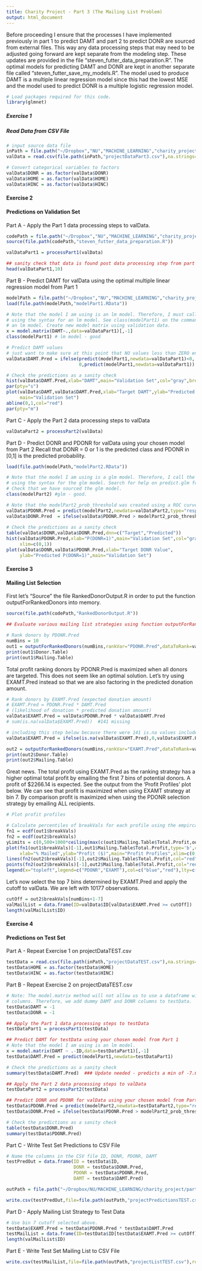 ```yaml
---
title: Charity Project - Part 3 (The Mailing List Problem)
output: html_document
---
```


Before proceeding I ensure that the processes I have implemented previously in part 1 to predict DAMT and part 2 to predict DONR are sourced from external files. This way any data processing steps that may need to be adjusted going forward are kept separate from the modeling step. These updates are provided in the file "steven_futter_data_preparation.R". The optimal models for predicting DAMT and DONR are kept in another separate file called "steven_futter_save_my_models.R". The model used to produce DAMT is a multiple linear regression model since this had the lowest MSE and the model used to predict DONR is a multiple logistic regression model.

```r
# Load packages required for this code.
library(glmnet)
```

#####  Exercise 1
##### Read Data from CSV File

```r
# input source data file
inPath = file.path("~/Dropbox","NU","MACHINE_LEARNING","charity_project","part3")
valData = read.csv(file.path(inPath,"projectDataPart3.csv"),na.strings=c("NA"," "))

# Convert categorical variables to factors
valData$DONR = as.factor(valData$DONR)
valData$HOME = as.factor(valData$HOME)
valData$HINC = as.factor(valData$HINC)
```

#### Exercise 2
#### Predictions on Validation Set

Part A - Apply the Part 1 data processing steps to valData.
```r
codePath = file.path("~/Dropbox","NU","MACHINE_LEARNING","charity_project","part3")
source(file.path(codePath,"steven_futter_data_preparation.R"))

valDataPart1 = processPart1(valData)

## sanity check that data is found post data processing step from part 1
head(valDataPart1,10)
```

Part B - Predict DAMT for valData using the optimal multiple linear regression model from Part 1
```r
modelPath = file.path("~/Dropbox","NU","MACHINE_LEARNING","charity_project","part3")
load(file.path(modelPath,"modelPart1.RData"))

# Note that the model I am using is an lm model. Therefore, I must call the predict function
# using the syntax for an lm model. See class(modelPart1) on the command line to ensure that we have 
# an lm model. Create new model matrix using validation data. 
x = model.matrix(DAMT~.,data=valDataPart1)[,-1]
class(modelPart1) # lm model - good

# Predict DAMT values
# just want to make sure at this point that NO values less than ZERO enter the model:
valData$DAMT.Pred = ifelse(predict(modelPart1,newdata=valDataPart1)<0,
                           0,predict(modelPart1,newdata=valDataPart1))

# Check the predictions as a sanity check
hist(valData$DAMT.Pred,xlab="DAMT",main="Validation Set",col="gray",breaks=50)
par(pty="s")
plot(valData$DAMT,valData$DAMT.Pred,xlab="Target DAMT",ylab="Predicted DAMT",
     main="Validation Set")
abline(0,1,col="red")
par(pty="m")
```


Part C - Apply the Part 2 data processing steps to valData
```r
valDataPart2 = processPart2(valData)
```

Part D - Predict DONR and PDONR for valData using your chosen model from Part 2
Recall that DONR = 0 or 1 is the predicted class and PDONR in [0,1] is the predicted probability.

```r
load(file.path(modelPath,"modelPart2.RData"))

# Note that the model I am using is a glm model. Therefore, I call the predict function
# using the syntax for the glm model. Search for help on predict.glm for details. 
# Check that we have sourced the glm model.
class(modelPart2) #glm - good.

# Note that the modelPart2_prob_threshold was created using a ROC curve. See part 2 for details.
valData$PDONR.Pred = predict(modelPart2,newdata=valDataPart2,type="response")
valData$DONR.Pred  = ifelse(valData$PDONR.Pred > modelPart2_prob_threshold, 1, 0)
  
# Check the predictions as a sanity check
table(valData$DONR,valData$DONR.Pred,dnn=c("Target","Predicted"))
hist(valData$PDONR.Pred,xlab="P(DONR=1)",main="Validation Set",col="gray",breaks=50,
     xlim=c(0,1))
plot(valData$DONR,valData$PDONR.Pred,xlab="Target DONR Value",
     ylab="Predicted P(DONR=1)",main="Validation Set")
```

#### Exercise 3
#### Mailing List Selection

First let's "Source" the file RankedDonorOutput.R in order to put the function 
outputForRankedDonors into memory. 
```r
source(file.path(codePath,"RankedDonorOutput.R"))

## Evaluate various mailing list strategies using function outputForRankedDonors

# Rank donors by PDONR.Pred
numBins = 10
out1 = outputForRankedDonors(numBins,rankVar="PDONR.Pred",dataToRank=valData)
print(out1$Donor.Table)
print(out1$Mailing.Table)

```

Total profit ranking donors by PDONR.Pred is maximized when all donors are targeted. This does not seem like an optimal solution. Let's try using EXAMT.Pred instead so that we are also factoring in the predicted donation amount.

```r
# Rank donors by EXAMT.Pred (expected donation amount)
# EXAMT.Pred = PDONR.Pred * DAMT.Pred 
# (likelihood of donation * predicted donation amount)
valData$EXAMT.Pred = valData$PDONR.Pred * valData$DAMT.Pred
# sum(is.na(valData$EXAMT.Pred))  #141 missing

# including this step below because there were 141 is.na values included in EXAMT. 
valData$EXAMT.Pred = ifelse(is.na(valData$EXAMT.Pred),0,valData$EXAMT.Pred)

out2 = outputForRankedDonors(numBins,rankVar="EXAMT.Pred",dataToRank=valData)
print(out2$Donor.Table)
print(out2$Mailing.Table)
```

Great news. The total profit using EXAMT.Pred as the ranking strategy has a higher optimal total profit by emailing the first 7 bins of potential donors. A profit of $2266.14 is expected. See the output from the 'Profit Profiles' plot below. We can see that profit is maximized when using EXAMT strategy at bin 7. By comparison profit is maximized when using the PDONR selection strategy by emailing ALL recipients.  

```r
# Plot profit profiles

# Calculate percentiles of breakVals for each profile using the empircal CDF function.
fn1 = ecdf(out1$breakVals)
fn2 = ecdf(out2$breakVals)
yLimits = c(0,500+1000*ceiling(max(c(out1$Mailing.Table$Total.Profit,out2$Mailing.Table$Total.Profit))/1000))
plot(fn1(out1$breakVals)[-1],out1$Mailing.Table$Total.Profit,type='b',col="blue",
     xlab="% Mailed",ylab="Profit ($)",main="Profit Profiles",xlim=c(0,1),ylim=yLimits)
lines(fn2(out2$breakVals)[-1],out2$Mailing.Table$Total.Profit,col="red")
points(fn2(out2$breakVals)[-1],out2$Mailing.Table$Total.Profit,col="red",pch=16)
legend(x="topleft",legend=c("PDONR","EXAMT"),col=c("blue","red"),lty=c(1,1),pch=c(1,16))

```

Let's now select the top 7 bins determined by EXAMT.Pred and apply the cutoff to valData. We are left with 10177 observations.
```r
cutOff = out2$breakVals[numBins+1-7]
valMailList = data.frame(ID=valData$ID[valData$EXAMT.Pred >= cutOff])
length(valMailList$ID)
```

#### Exercise 4
#### Predictions on Test Set

Part A - Repeat Exercise 1 on projectDataTEST.csv

```r
testData = read.csv(file.path(inPath,"projectDataTEST.csv"),na.strings=c("NA"," "))
testData$HOME = as.factor(testData$HOME)
testData$HINC = as.factor(testData$HINC)
```


Part B - Repeat Exercise 2 on projectDataTEST.csv

```r
# Note: The model.matrix method will not allow us to use a dataframe with "missing" 
# columns. Therefore, we add dummy DAMT and DONR columns to testData.
testData$DAMT = -1
testData$DONR = -1

## Apply the Part 1 data processing steps to testData
testDataPart1 = processPart1(testData)

## Predict DAMT for testData using your chosen model from Part 1
# Note that the model I am using is an lm model.
x = model.matrix(DAMT ~ .-ID,data=testDataPart1)[,-1]
testData$DAMT.Pred = predict(modelPart1,newdata=testDataPart1)

# Check the predictions as a sanity check
summary(testData$DAMT.Pred)  ### Update needed - predicts a min of -7.621 !! Needs to have min=0.

## Apply the Part 2 data processing steps to valData
testDataPart2 = processPart2(testData)

## Predict DONR and PDONR for valData using your chosen model from Part 2
testData$PDONR.Pred = predict(modelPart2,newdata=testDataPart2,type="response")
testData$DONR.Pred = ifelse(testData$PDONR.Pred > modelPart2_prob_threshold, 1, 0)

# Check the predictions as a sanity check
table(testData$DONR.Pred)
summary(testData$PDONR.Pred)

```

Part C - Write Test Set Predictions to CSV File

```r
# Name the columns in the CSV file ID, DONR, PDONR, DAMT
testPredOut = data.frame(ID = testData$ID,
                         DONR = testData$DONR.Pred,
                         PDONR = testData$PDONR.Pred,
                         DAMT = testData$DAMT.Pred)

outPath = file.path("~/Dropbox/NU/MACHINE_LEARNING/charity_project/part3")

write.csv(testPredOut,file=file.path(outPath,"projectPredictionsTEST.csv"),row.names=FALSE)

```


Part D - Apply Mailing List Strategy to Test Data

```r
# Use bin 7 cutoff selected above.
testData$EXAMT.Pred = testData$PDONR.Pred * testData$DAMT.Pred
testMailList = data.frame(ID=testData$ID[testData$EXAMT.Pred >= cutOff])
length(valMailList$ID)
```


Part E - Write Test Set Mailing List to CSV File

```r
write.csv(testMailList,file=file.path(outPath,"projectListTEST.csv"),row.names=FALSE)
```
